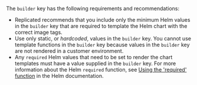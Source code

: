 The `builder` key has the following requirements and recommendations:
* Replicated recommends that you include only the minimum Helm values in the `builder` key that are required to template the Helm chart with the correct image tags.
* Use only static, or _hardcoded_, values in the `builder` key. You cannot use template functions in the `builder` key because values in the `builder` key are not rendered in a customer environment.
* Any `required` Helm values that need to be set to render the chart templates must have a value supplied in the `builder` key. For more information about the Helm `required` function, see [Using the 'required' function](https://helm.sh/docs/howto/charts_tips_and_tricks/#using-the-required-function) in the Helm documentation.